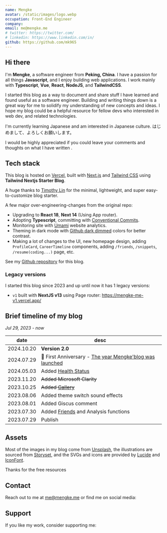 ```yaml
---
name: Mengke
avatar: /static/images/logo.webp
occupation: Front-End Engineer
company:
email: me@mengke.me
# twitter: https://twitter.com/
# linkedin: https://www.linkedin.com/in/
github: https://github.com/mk965
---
```


## Hi there <Twemoji emoji="waving-hand" />

I'm **Mengke**, a software engineer from **Peking, China**. I have a passion for all things **Javascript**, and I enjoy building web applications. I work mainly with **Typescript**, **Vue**, **React**, **NodeJS**, and **TailwindCSS**.

I started this blog as a way to document and share stuff I have learned and found useful as a software engineer. Building and writing things down is a great way for me to solidify my understanding of new concepts and ideas. I hope my blog could be a helpful resource for fellow devs who interested in web dev, and related technologies.

I'm currently learning Japanese and am interested in Japanese culture.
はじめまして、よろしくお願いします。

I would be highly appreciated if you could leave your comments and thoughts on what I have written <Twemoji emoji="clinking-beer-mugs" />.

## Tech stack

This blog is hosted on [Vercel](https://vercel.com/), built with [Next.js](https://nextjs.org/) and [Tailwind CSS](https://tailwindcss.com/) using **Tailwind Nextjs Starter Blog**.

A huge thanks to [Timothy Lin](https://twitter.com/timlrxx) for the minimal, lightweight, and super easy-to-customize blog starter.

A few major over-engineering-changes from the original repo:

- <Twemoji emoji="atom-symbol" /> Upgrading to **React 18**, **Next 14** (Using App router).
- <Twemoji emoji="party-popper" /> Adopting **Typescript**, committing with [Conventional
  Commits](https://www.conventionalcommits.org/).
- <Twemoji emoji="bar-chart" /> Monitoring site with [Umami](https://umami.is/) website analytics.
- <Twemoji emoji="eyes" /> Theming in dark mode with [Github dark
  dimmed](https://github.blog/changelog/2021-04-14-dark-and-dimmed-themes-are-now-generally-available/)
  colors for better contrast.
- <Twemoji emoji="man-technologist" /> Making a lot of changes to the UI, new homepage design,
  adding `ProfileCard`, `CareerTimeline` components, adding `/friends`, `/snippets`,
  `/resume(coding...)` page, etc.

See my [Github repository](https://github.com/mk965/mengke.me) for this blog.

### Legacy versions

I started this blog since 2023 and up until now it has 1 legacy versions:

- `v1` built with **NextJS v13** using Page router: https://mengke-me-v1.vercel.app/

## Brief timeline of my blog

_Jul 29, 2023 - now_

| date       | desc                                                                                   |
| ---------- | -------------------------------------------------------------------------------------- |
| 2024.10.20 | <Twemoji emoji="fireworks" /> **Version 2.0**                                          |
| 2024.07.29 | 🎉 First Anniversary - [The year Mengke'blog was launched](/blog/202407/Blog_Timeline) |
| 2024.05.03 | Added [Health Status](/status/health)                                                  |
| 2023.11.20 | ~~Added Microsoft Clarity~~                                                            |
| 2023.10.25 | ~~Added [Gallery](/gallery)~~                                                          |
| 2023.08.06 | Added theme switch sound effects                                                       |
| 2023.08.01 | Added Giscus comment                                                                   |
| 2023.07.30 | Added [Friends](/friends) and Analysis functions                                       |
| 2023.07.29 | Publish                                                                                |

## Assets

Most of the images in my blog come from [Unsplash](https://unsplash.com/), the illustrations are sourced from [Storyset](https://storyset.com/), and the SVGs and icons are provided by [Lucide](https://lucide.dev/icons/) and [IconFont](https://www.iconfont.cn/).

Thanks for the free resources <Twemoji emoji="folded-hands" />

## Contact

Reach out to me at me@mengke.me or find me on social media:

<SocialAccounts />

## Support

If you like my work, consider supporting me:

<SupportMe />
